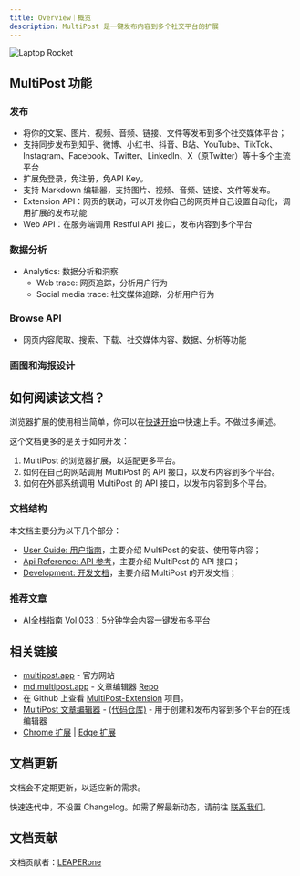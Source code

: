 ```yaml
---
title: Overview｜概览
description: MultiPost 是一键发布内容到多个社交平台的扩展
---
```


<div style={{textAlign: 'center'}}>
<img src="https://2someone-web-static.s3.bitiful.net/2025/05/40f6d4d266c91b43856d4646a712b546.png" alt="Laptop Rocket" style={{width: '50%', margin: '0 auto'}} />
</div>

## MultiPost 功能
### 发布
- 将你的文案、图片、视频、音频、链接、文件等发布到多个社交媒体平台；
- 支持同步发布到知乎、微博、小红书、抖音、B站、YouTube、TikTok、Instagram、Facebook、Twitter、LinkedIn、X（原Twitter）等十多个主流平台
- 扩展免登录，免注册，免API Key。
- 支持 Markdown 编辑器，支持图片、视频、音频、链接、文件等发布。
- Extension API：网页的联动，可以开发你自己的网页并自己设置自动化，调用扩展的发布功能
- Web API：在服务端调用 Restful API 接口，发布内容到多个平台

### 数据分析
- Analytics: 数据分析和洞察
    - Web trace: 网页追踪，分析用户行为
    - Social media trace: 社交媒体追踪，分析用户行为
### Browse API
- 网页内容爬取、搜索、下载、社交媒体内容、数据、分析等功能

### 画图和海报设计

## 如何阅读该文档？

浏览器扩展的使用相当简单，你可以在[快速开始](/docs/user-guide/quick-start)中快速上手。不做过多阐述。

这个文档更多的是关于如何开发：
1. MultiPost 的浏览器扩展，以适配更多平台。
2. 如何在自己的网站调用 MultiPost 的 API 接口，以发布内容到多个平台。
3. 如何在外部系统调用 MultiPost 的 API 接口，以发布内容到多个平台。

### 文档结构

本文档主要分为以下几个部分：
- [User Guide: 用户指南](/docs/user-guide/quick-start)，主要介绍 MultiPost 的安装、使用等内容；
- [Api Reference: API 参考](/docs/api-reference)，主要介绍 MultiPost 的 API 接口；
- [Development: 开发文档](/docs/development)，主要介绍 MultiPost 的开发文档；

### 推荐文章

- [AI全栈指南 Vol.033：5分钟学会内容一键发布多平台](https://mp.weixin.qq.com/s/K7yh6EsBLOGJzl8Gh8SwLw)

## 相关链接
* [multipost.app](https://multipost.app) - 官方网站 
* [md.multipost.app](https://md.multipost.app/) - 文章编辑器  [Repo](https://github.com/leaperone/multipost-wechat-markdown-editor)
* 在 Github 上查看 [MultiPost-Extension](https://github.com/leaperone/MultiPost-Extension) 项目。
* [MultiPost 文章编辑器](https://md.multipost.app/) - [(代码仓库)](https://github.com/leaper-one/multipost-wechat-markdown-editor) - 用于创建和发布内容到多个平台的在线编辑器
* [Chrome 扩展](https://chromewebstore.google.com/detail/multipost/dhohkaclnjgcikfoaacfgijgjgceofih) | [Edge 扩展](https://microsoftedge.microsoft.com/addons/detail/multipost/ckoiphiceimehjkolnfffgbmihoppgjg)

## 文档更新

文档会不定期更新，以适应新的需求。

快速迭代中，不设置 Changelog。如需了解最新动态，请前往 [联系我们](/docs/user-guide/contact-us)。

## 文档贡献

文档贡献者：[LEAPERone](https://github.com/leaperone)
